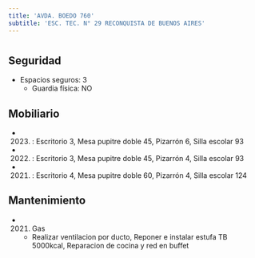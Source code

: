 ```yaml
---
title: 'AVDA. BOEDO 760'
subtitle: 'ESC. TEC. N° 29 RECONQUISTA DE BUENOS AIRES'
---
```


#


## Seguridad

*  Espacios seguros: 3 
    + Guardia física: NO





## Mobiliario

*  (2023) : Escritorio 3, Mesa pupitre doble 45, Pizarrón 6, Silla escolar 93 

*  (2022) : Escritorio 3, Mesa pupitre doble 45, Pizarrón 4, Silla escolar 93 

*  (2021) : Escritorio 4, Mesa pupitre doble 60, Pizarrón 4, Silla escolar 124 





## Mantenimiento

*  (2021) Gas 
    + Realizar ventilacion por ducto, Reponer e instalar estufa TB 5000kcal, Reparacion de cocina y red en buffet



